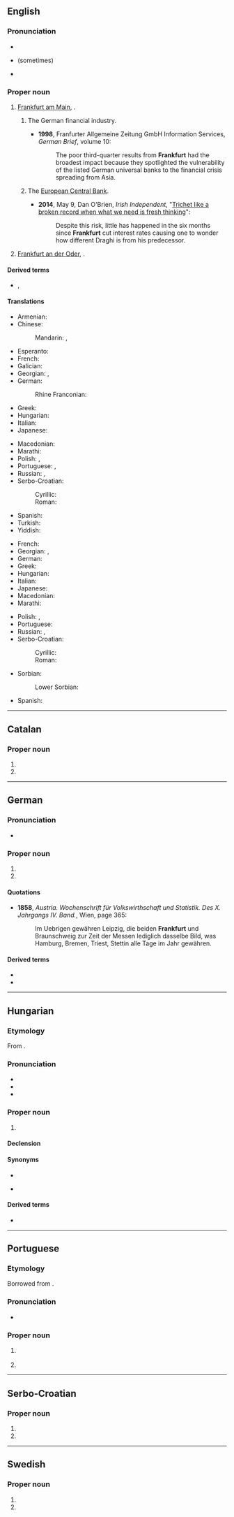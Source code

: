 {{also|frankfurt}}
==English==
{{wikipedia}}

===Pronunciation===
* {{IPA|en|/ˈfɹæŋkfə(ɹ)t/}}
* {{homophones|en|Frankfort}} (sometimes)
* {{audio|en|LL-Q1860 (eng)-Vealhurl-Frankfurt.wav |Audio (UK)}}

===Proper noun===
{{en-proper noun}}

# [[Frankfurt am Main]], {{place|en|a=the|largest city|s/Hesse|in central|c/Germany}}.
## {{lb|en|metonymically}} The German financial industry.
##* '''1998''', Franfurter Allgemeine Zeitung GmbH Information Services, ''German Brief'', volume 10:
##*: The poor third-quarter results from '''Frankfurt''' had the broadest impact because they spotlighted the vulnerability of the listed German universal banks to the financial crisis spreading from Asia.
## {{lb|en|metonymically}} The [[w:European Central Bank|European Central Bank]].
##* '''2014''', May 9, Dan O'Brien, ''Irish Independent'', "[http://www.independent.ie/opinion/analysis/trichet-like-a-broken-record-when-what-we-need-is-fresh-thinking-30258327.html Trichet like a broken record when what we need is fresh thinking]":
##*: Despite this risk, little has happened in the six months since '''Frankfurt''' cut interest rates causing one to wonder how different Draghi is from his predecessor.
# [[Frankfurt an der Oder]], {{place|en|a=a|sizable town|s/Brandenburg|in eastern|c/Germany}}.

====Derived terms====
* {{l|en|frankfurter}}, {{l|en|frank}}

====Translations====
{{trans-top|Frankfurt-am-Main}}
* Armenian: {{t|hy|Ֆրանկֆուրտ}}
* Chinese:
*: Mandarin: {{t+|cmn|法蘭克福}}, {{t+|cmn|法兰克福|tr=Fǎlánkèfú}}
* Esperanto: {{t|eo|Frankfurto}}
* French: {{t+|fr|Francfort}}
* Galician: {{t+|gl|Frankfurt}}
* Georgian: {{t|ka|მაინის ფრანკფურტი}}, {{t|ka|ფრანკფურტი}}
* German: {{t+|de|Frankfurt am Main|n}}
*: Rhine Franconian: {{t|gmw-rfr|Frangford am Maa}} {{qualifier|Palatine}}
* Greek: {{t|el|Φραγκφούρτη|f}}
* Hungarian: {{t+|hu|Frankfurt}}
* Italian: {{t+|it|Francoforte|f}}
* Japanese: {{t|ja|フランクフルト|tr=Furankufuruto}}
{{trans-mid}}
* Macedonian: {{t|mk|Франкфурт|m}}
* Marathi: {{t|mr|फ्रांक्फुर्ट|n}}
* Polish: {{t+|pl|Frankfurt|m}}, {{t+|pl|Frankfurt nad Menem}}
* Portuguese: {{t|pt|Francoforte}}, {{t|pt|Frankfurt}}
* Russian: {{t+|ru|Фра́нкфурт|m}}, {{t+|ru|Фра́нкфурт-на-Ма́йне|m}}
* Serbo-Croatian:
*: Cyrillic: {{t|sh|Франкфурт|m}}
*: Roman: {{t|sh|Frankfurt|m}}
* Spanish: {{t|es|Francfort|m}}
* Turkish: {{t|tr|Frankfurt}}
* Yiddish: {{t|yi|פֿראַנקפֿורט}}
{{trans-bottom}}

{{trans-top|Frankfurt-an-der-Oder}}
* French: {{t+|fr|Francfort}}
* Georgian: {{t|ka|ოდერის ფრანკფურტი}}, {{t|ka|ფრანკფურტი}}
* German: {{t+|de|Frankfurt an der Oder|n}}
* Greek: {{t|el|Φραγκφούρτη|f}}
* Hungarian: {{t+|hu|Frankfurt}}
* Italian: {{t+|it|Francoforte|f}}
* Japanese: {{t|ja|フランクフルト|tr=Furankufuruto}}
* Macedonian: {{t|mk|Франкфурт|m}}
* Marathi: {{t|mr|फ्रांक्फुर्ट|n}}
{{trans-mid}}
* Polish: {{t+|pl|Frankfurt|m}}, {{t+|pl|Frankfurt nad Odrą}}
* Portuguese: {{t|pt|Frankfurt|f}}
* Russian: {{t+|ru|Фра́нкфурт|m}}, {{t+|ru|Фра́нкфурт-на-О́дере|m|tr=Fránkfurt-na-Ódɛre}}
* Serbo-Croatian:
*: Cyrillic: {{t|sh|Франкфурт|m}}
*: Roman: {{t|sh|Frankfurt|m}}
* Sorbian:
*: Lower Sorbian: {{t|dsb|Frankobrod|m}}
* Spanish: {{t|es|Francfort|m}}
{{trans-bottom}}

----

==Catalan==

===Proper noun===
{{ca-proper noun|m}}

# {{place|ca|largest city|s/Hesse|in central|c/Germany|t1=Frankfurt|t2=Frankfurt-am-Main}}
# {{place|ca|sizable town|s/Brandenburg|in eastern|c/Germany|t1=Frankfurt|t2=Frankfurt-an-der-Oder}}

----

==German==

===Pronunciation===
* {{audio|de|De-Frankfurt.OGG|audio}}

===Proper noun===
{{head|de|proper noun|g=n|genitive|Frankfurts|plural|Frankfurt}}

# {{place|de|largest city|s/Hesse|in central|c/Germany|t1=Frankfurt|t2=Frankfurt am Main}}
# {{place|de|sizable town|s/Brandenburg|in eastern|c/Germany|t1=Frankfurt|t2=Frankfurt an der Oder}}

====Quotations====
* '''1858''', ''Austria. Wochenschrift für Volkswirthschaft und Statistik. Des X. Jahrgangs IV. Band.'', Wien, page 365:
*: Im Uebrigen gewähren Leipzig, die beiden '''Frankfurt''' und Braunschweig zur Zeit der Messen lediglich dasselbe Bild, was Hamburg, Bremen, Triest, Stettin alle Tage im Jahr gewähren.

====Derived terms====
* {{l|de|Frankfurt am Main}}
* {{l|de|Frankfurt an der Oder}}

----

==Hungarian==
{{swp|lang=hu}}

===Etymology===
From {{bor|hu|de|Frankfurt}}.

===Pronunciation===
* {{hu-IPA}}
* {{rhymes|hu|urt|s=2}}
* {{hyphenation|hu|Frank|furt}}

===Proper noun===
{{head|hu|proper noun}}

# {{place|hu|t1=Frankfurt|largest city|state/Hesse|c/Germany}}

====Declension====
{{hu-infl-nom|Frankfurto|o|n=sg}}{{hu-pos-otok|Frankfurt|j|jai|n=sg}}

====Synonyms====
* {{l|hu|Frankfurt am Main}}
* {{l|hu|Majna-Frankfurt}} {{q|rare}}

====Derived terms====
* {{l|hu|frankfurti}}

----

==Portuguese==

===Etymology===
Borrowed from {{bor|pt|de|Frankfurt}}.

===Pronunciation===
* {{a|Brazil}} {{IPA|pt|/ˌfɾɐ̃k.ˈfuʁt͡ʃ/|/ˈfɾɐ̃k.fuʁt͡ʃ/}}

===Proper noun===
{{pt-proper noun|f}}

# {{place|pt|largest city|s/Hesse|in central|c/Germany|t1=Frankfurt|t2=Frankfurt-am-Main}}
#: {{syn|pt|Francoforte}}
# {{place|pt|sizable town|s/Brandenburg|in eastern|c/Germany|t1=Frankfurt|t2=Frankfurt-an-der-Oder}}

----

==Serbo-Croatian==
{{wikipedia|lang=sh}}

===Proper noun===
{{sh-proper noun|g=m}}

# {{place|sh|largest city|s/Hesse|in central|c/Germany|t1=Frankfurt|t2=Frankfurt-am-Main}}
# {{place|sh|sizable town|s/Brandenburg|in eastern|c/Germany|t1=Frankfurt|t2=Frankfurt-an-der-Oder}}

----

==Swedish==
{{wikipedia|lang=sv}}

===Proper noun===
{{sv-proper noun}}

# {{place|sv|largest city|s/Hesse|in central|c/Germany|t1=Frankfurt|t2=Frankfurt-am-Main}}
# {{place|sv|sizable town|s/Brandenburg|in eastern|c/Germany|t1=Frankfurt|t2=Frankfurt-an-der-Oder}}